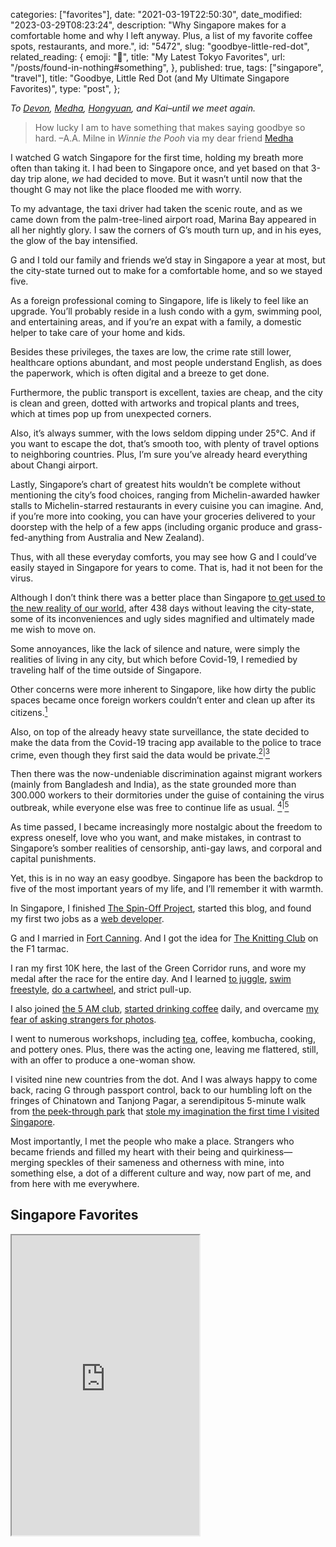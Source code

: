 
  categories: ["favorites"],
  date: "2021-03-19T22:50:30",
  date_modified: "2023-03-29T08:23:24",
  description:
    "Why Singapore makes for a comfortable home and why I left anyway. Plus, a list of my favorite coffee spots, restaurants, and more.",
  id: "5472",
  slug: "goodbye-little-red-dot",
  related_reading: {
    emoji: "🍣",
    title: "My Latest Tokyo Favorites",
    url: "/posts/found-in-nothing#something",
  },
  published: true,
  tags: ["singapore", "travel"],
  title: "Goodbye, Little Red Dot (and My Ultimate Singapore Favorites)",
  type: "post",
};


_To [Devon](https://www.cafebirke.com/), [Medha](https://www.instagram.com/jalanmedha/), [Hongyuan](https://www.instagram.com/pekoeandimp), and Kai–until we meet again._

> How lucky I am to have something that makes saying goodbye so hard. –A.A. Milne in _Winnie the Pooh_ via my dear friend [Medha](https://www.instagram.com/jalanmedha/)

I watched G watch Singapore for the first time, holding my breath more often than taking it. I had been to Singapore once, and yet based on that 3-day trip alone, _we_ had decided to move. But it wasn’t until now that the thought G may not like the place flooded me with worry.

To my advantage, the taxi driver had taken the scenic route, and as we came down from the palm-tree-lined airport road, Marina Bay appeared in all her nightly glory. I saw the corners of G’s mouth turn up, and in his eyes, the glow of the bay intensified.

G and I told our family and friends we’d stay in Singapore a year at most, but the city-state turned out to make for a comfortable home, and so we stayed five.

As a foreign professional coming to Singapore, life is likely to feel like an upgrade. You’ll probably reside in a lush condo with a gym, swimming pool, and entertaining areas, and if you’re an expat with a family, a domestic helper to take care of your home and kids.

Besides these privileges, the taxes are low, the crime rate still lower, healthcare options abundant, and most people understand English, as does the paperwork, which is often digital and a breeze to get done.

Furthermore, the public transport is excellent, taxies are cheap, and the city is clean and green, dotted with artworks and tropical plants and trees, which at times pop up from unexpected corners.

Also, it’s always summer, with the lows seldom dipping under 25°C. And if you want to escape the dot, that’s smooth too, with plenty of travel options to neighboring countries. Plus, I’m sure you’ve already heard everything about Changi airport.

Lastly, Singapore’s chart of greatest hits wouldn’t be complete without mentioning the city’s food choices, ranging from Michelin-awarded hawker stalls to Michelin-starred restaurants in every cuisine you can imagine. And, if you’re more into cooking, you can have your groceries delivered to your doorstep with the help of a few apps (including organic produce and grass-fed-anything from Australia and New Zealand).

Thus, with all these everyday comforts, you may see how G and I could’ve easily stayed in Singapore for years to come. That is, had it not been for the virus.

Although I don’t think there was a better place than Singapore [to get used to the new reality of our world](/letters/paper-planes-packets-1120/), after 438 days without leaving the city-state, some of its inconveniences and ugly sides magnified and ultimately made me wish to move on.

Some annoyances, like the lack of silence and nature, were simply the realities of living in any city, but which before Covid-19, I remedied by traveling half of the time outside of Singapore.

Other concerns were more inherent to Singapore, like how dirty the public spaces became once foreign workers couldn’t enter and clean up after its citizens.[^1]

Also, on top of the already heavy state surveillance, the state decided to make the data from the Covid-19 tracing app available to the police to trace crime, even though they first said the data would be private.[^2]<sup>|</sup>[^3]

Then there was the now-undeniable discrimination against migrant workers (mainly from Bangladesh and India), as the state grounded more than 300.000 workers to their dormitories under the guise of containing the virus outbreak, while everyone else was free to continue life as usual. [^4]<sup>|</sup>[^5]

As time passed, I became increasingly more nostalgic about the freedom to express oneself, love who you want, and make mistakes, in contrast to Singapore’s somber realities of censorship, anti-gay laws, and corporal and capital punishments.

Yet, this is in no way an easy goodbye. Singapore has been the backdrop to five of the most important years of my life, and I’ll remember it with warmth.

In Singapore, I finished [The Spin-Off Project](/tsop), started this blog, and found my first two jobs as a [web developer](/posts/leap-of-code/).

G and I married in [Fort Canning](#fort-canning). And I got the idea for [The Knitting Club](/posts/the-knitting-club/) on the F1 tarmac.

I ran my first 10K here, the last of the Green Corridor runs, and wore my medal after the race for the entire day. And I learned [to juggle](/dropbox#bucket-list-19-learn-to-juggle-limes), [swim freestyle](/posts/favorite-things-2020#a-skill-i-loved-learning), [do a cartwheel](/dropbox#bucket-list-18-learn-to-do-a-cartwheel), and strict pull-up.

I also joined [the 5 AM club](/posts/favorite-things-2020#a-habit-friends-were-most-curious-about), [started drinking coffee](/posts/favorite-things-2018#the-unexpected-discovery) daily, and overcame [my fear of asking strangers for photos](/tsop/posts/30-days-photography#day-1-moving-away-from-auto-mode).

I went to numerous workshops, including [tea](/posts/favorite-things-2017#tea-side-faves), coffee, kombucha, cooking, and pottery ones. Plus, there was the acting one, leaving me flattered, still, with an offer to produce a one-woman show.

I visited nine new countries from the dot. And I was always happy to come back, racing G through passport control, back to our humbling loft on the fringes of Chinatown and Tanjong Pagar, a serendipitous 5-minute walk from [the peek-through park](#ann-siang-hill-park) that [stole my imagination the first time I visited Singapore](/tsop/posts/30-days-traveling#day-26).

Most importantly, I met the people who make a place. Strangers who became friends and filled my heart with their being and quirkiness—merging speckles of their sameness and otherness with mine, into something else, a dot of a different culture and way, now part of me, and from here with me everywhere.

## Singapore Favorites

<iframe
  src="https://www.google.com/maps/d/u/0/embed?mid=11-69mOyKkyezhJZJwJRcC-jVZf4L7xar&ehbc=2E312F"
  className="w-full"
  height="480"
/>

### ☕️ Coffee (+ a smidge of tea)

[Alchemist](https://goo.gl/maps/kK62F9vipc4yUCZ49) · The Mill\
I get all my coffee beans from [The Alchemist in Tanjong Pagar](https://goo.gl/maps/Z7eVNpRVwxXc2gkF9). However, this branch of The Alchemist, located in a neo-gothic building, makes for quite an impressive drop-in.

[Apartment Coffee](https://g.page/apartmentcoffee?)\
Founder Qing He of Apartment Coffee is [the man that sparked my fall into slow coffee](/posts/favorite-things-2018#the-unexpected-discovery).

[Common Man Stan](https://goo.gl/maps/jR71YhqC7tTnE6Bx8)\
Stan is my neighborhood café where I come to soak up sweet staff vibes.

[Kurasu](https://goo.gl/maps/AbxUNUzLF7yfN92z5)\
Whenever I’m nearby, I’ll pop in for a filter and chat with some seriously passionate baristas. Also, I buy most of my [coffee gear](/posts/slow-coffee#-gear) from [Kurasu’s online shop](https://kurasu.kyoto/).

[Nylon Coffee Roasters](https://g.page/nyloncoffee)\
Nylon makes for a nostalgic spot in Everton Park, one of the oldest hoods in the city.

[Hvala](https://goo.gl/maps/Hncy4DbKyE5w3nrU8) · Chijmes\
Where I get my matcha whisked.

🔖 _Related reading: [Slow Coffee](/posts/slow-coffee/) + [Tea Faves](/posts/favorite-things-2017#tea-side-faves)_

### 🥩 Meats

[Bochinche](https://g.page/Bochinche)\
I tend to order Bife de Lomo (beef fillet) or Ojo de Bife (ribeye), but I also love Bochinche’s lunch offer. All their meats are super smokey, prepared over a wood & charcoal grill. Plus, they have Argentinian wines.

[Luke’s Oyster Bar & Chop House](https://goo.gl/maps/wfJkHLYrT3RM5YH38) · Gemmill Lane\
Get yourself half a dozen oysters, a Dirty Chophouse Martini, and their USDA prime ribeye “naked style” with confit garlic. I find Luke’s lunch menu also a hit.

[MeatSmith](https://goo.gl/maps/zxwgmLBdCCKAGyu17)\
I like to go for the pork sausage, pork belly burnt-ends, the Wagyu cheeseburger (bunless), and 14-hr smoked beef brisket–topped with a glass of red wine and a pickleback.

[Skai](https://g.page/skai-sg)\
I love the foie gras and the Wylarah Wagyu New York Strip, which comes with a chunk of silky bone marrow. The lunch sets are a far better offer, though. The views are ridiculous.

### 🥟 Carbs

_Sidenote: Since moving to Singapore, my diet has changed plenty. While I spent the first couple of years eating three times a day at hawker centers, I went [keto](/posts/fasting-keto/) into my third year here, and nowadays, I eat a primarily animal-based diet. Meaning there’s not much room for carbs in my life. But since there’s likely in yours, here’s my list of old favorites._

[A Noodle Story](https://goo.gl/maps/1bM9oj8G8QFs8iMT9) · Amoy Street Food Centre #01-39\
A Michelin Bib Gourmand winner, serving high-quality Singapore-style ramen at hawker prices. In the words of the owners: “Super springy noodles tossed in our special aromatic dressing accompanied with Hong Kong-style wontons, soy-flavored hot spring egg, meltingly-tender cha-su, and a crispy potato-wrapped prawn. Beautifully garnished with freshly sliced scallions and red pepper.”

[Ah Heng Curry Chicken Bee Hoon Mee](https://goo.gl/maps/489SCWCgm2fuCPcd8) · Hong Lim Market #02-58/59\
Ah Heng serves one dish: curry chicken noodles in an addictive, thick gravy. It’s one of the first local spots I was introduced to and the place where I practiced my chopstick skills.

[Burger Joint](https://goo.gl/maps/489SCWCgm2fuCPcd8)\
A hidden burger bar from New York, flipping high-quality buns. Get a cheeseburger with “all the works” and pair it with a couple of (sour) craft beers.

[Zhong Guo La Mian Xiao Long Bao](https://goo.gl/maps/HEg8Pdq6JcPxehGe8) · Chinatown Complex #02-135\
For steaming baskets of Xiao Long Bao (pork dumplings), plates of pan-fried dumplings, and a good dirty-ish vibe. After picking up the folded goods, I like to waggle over to On Tap (#02-75) or The Good Beer Company (#02-58) for accompanying beers.

[Keisuke Gyoza King](https://goo.gl/maps/7dUnhyDFHBNs1V9u7)\
Keisuke Gyoza King serves gyoza sets including gyoza, two side dishes, Koshihikari rice, and a soup. My go-to used to be the pork gyoza, the deep-fried prawns with mayonnaise sauce, and stir-fried eggplant with miso. A counter spot completes the experience, but just don’t do that with freshly washed hair.

[Mr Mrs Mohgan Super Crispy Prata](https://www.facebook.com/pages/Mr-and-Mrs-Mohgan-Super-Crispy-Roti-Prata/415520861862766)\
As the name suggests, you’re here for the super crispy pratas. Come as the Mohgans open because they do run out. Eat the pratas plain, sprinkled with sugar, or dipped in fish or mutton curries.

[MTR](https://goo.gl/maps/bYP7NVgbARF8kVTV9)\
For thick, crispy, chewy Masala Dosas, stuffed with soft, spiced potatoes.

[Ristorante Luka](https://g.page/LukaTP)\
Start with 100 grams of the grilled Wagyu Skirt Steak (served with wood-fired veggies and a cube of potato gratin). Then move on to the pasta bolognese with handmade pappardelle (wagyu beef ragù, mascarpone, parmesan) or the wood-fired, Naples-style pizza Margherita–or ideally, both.

[The Coconut Club](https://g.page/thecoconutclubsg)\
Dig into Malaysia’s national dish, Nasi Lemak (coconut rice, anchovies, peanuts, cucumber, fried egg, and sambal), done fancy. l tend to order the chicken leg or chicken breast set. The Iga Bakar (braised and grilled beef short ribs), Beef Rendang (dry curry of beef brisket in spices and coconut milk), and Sambal Lala (clams cooked in a sweet and spicy sauce) are delicious too.

### 🍸 Drinks

[Artemis Grill & Sky Bar](https://goo.gl/maps/Tb3qn6rw75vjh3817)\
An under-the-radar rooftop terrace overlooking Marina Bay Sands. Reservations are a must.

[Atlas](https://goo.gl/maps/BCgcVipbdKS4nVvz5)\
Atlas is housed in a most impressive art deco building and has a gigantic gin library with over 1300 labels. G and I had our just-married-toast here.

[Manhattan](https://goo.gl/maps/MCtCfrMwxot1oMwb6)\
A classic New York-style hideaway that makes you forget you’re in Singapore.

[The Warehouse Hotel](https://goo.gl/maps/Pdb6TJ4Ls52e6u1a8)\
I like to steal one of the sofa corners and settle in with a glass of champagne on my [artist dates](/letters/paper-planes-packets-1018/).

[28 Hongkong St.](https://g.page/28HKS)\
Speakeasy cocktails and glorious deep-fried Mac’N Cheese Balls with three kinds of cheese and truffle oil.

[Writer’s Bar](https://goo.gl/maps/mbEZKTrso6mNyx3z7) · Raffles Hotel\
My preferred time to sip a Dry Martini at Raffles is Sundays, just when the bar opens at 16:00.

### 🌴 Parks

[Ann Siang Hill Park](https://goo.gl/maps/MYu6LzP3e5e3w7KK8)\
Tiny park with palm trees on one side, rows of air conditioning units on the other, and peek-throughs to the Central Business District. Right here is [where my travels ended in 2015](/tsop/posts/30-days-traveling#day-26), and G and I would come to live next to less than a year later.

[Botanic Gardens](https://goo.gl/maps/E5Z6mihzJfPqzSeJA)\
Don’t follow the signs. Instead, let your curiosity and the plants and trees guide you.

[Duxton Plain Park](https://goo.gl/maps/oKbU74bkUngUnUt88)\
I alternate between a morning walk around Marina Bay Sands and a stroll in Duxton Plain Park. It’s an adorable stretch for watching locals do their elaborate morning gym routines or joining them with your own. G plays basketball in the court nearby while I practice my pull-ups here.

[Fort Canning Park](https://goo.gl/maps/Byb1ozHMBBVHrMEL6)\
Makes for a lovely, early morning stroll, with occasional whiffs of Pandan leaves. Also, G and I got married here.

[Telok Ayer Park](https://goo.gl/maps/7LEFjjXoLdReutf98)\
A patch of green, best combined with a visit to the temple next to it, and a sticky espresso at [Common Man Stan](/posts/goodbye-little-red-dot#️-coffee--a-smidge-of-tea).

### 🍯 Gourmet Groceries

[Little Farms](https://goo.gl/maps/tR8NUmk72TrzNA4o7) · Guoco Towers\
For the best avocados and [burrata](https://caseificioartigiana.com/it/burrata/). But also: organic eggs, berries, Medjool dates, and [coconut yogurt](https://tasmaniaswesthaven.com.au/product/coconut-yoghurt/).

_Sidenote: For a simple salad – Cube an avocado · Tear the burrata in parts · Sprinkle with [Maldon Sea Salt Flakes](https://maldonsalt.com/) · Drizzle with high-quality olive oil_

[The Cheese Ark](https://goo.gl/maps/EPLeL6DHcXPaGaoa8)\
For serious cheese platters. Pro tip: Let owner Ai Ming Syu guide your cheese selection.

[The Providore](https://goo.gl/maps/rWMspMsYTfGw3ukG6) · Mandarin Gallery\
I come here for the cold cuts and last-minute wine ([Marqués de Vargas](https://www.marquesdevargas.com/en/wineries/bodega-marques-vargas-2/marques-vargas-reserva/)) and cheese urgencies.

[The Rare Honey Company](https://www.therarehoneycompany.com/)\
My favorites are the Jarrah, Creamed Kari, and Coastal Wildflower.

[Starter Lab](https://goo.gl/maps/C5Dj7Ykj7H6eiBLK6)\
Get the Sourdough Country, Sourdough Rosemary, or Miso Baguette, and pair with all the above.

[Pekoe & Imp](https://www.pekoeandimp.com/)\
Loose-leaf teas ([my favorites](/posts/favorite-things-2017#tea-side-faves)), kung-fu teaware, and tea workshops for the lucky ones.

[^1]: [The cost of keeping Singapore squeaky clean](https://www.bbc.com/worklife/article/20181025-the-cost-of-keeping-singapore-squeaky-clean)
[^2]: [Trace Together Privacy Statement](https://www.tracetogether.gov.sg/common/privacystatement)
[^3]: [Singapore reveals Covid privacy data available to police](https://www.bbc.com/news/world-asia-55541001)
[^4]: [Measures to contain the Covid-19 outbreak in migrant worker dormitories](https://www.mom.gov.sg/newsroom/press-releases/2020/1214-measures-to-contain-the-covid-19-outbreak-in-migrant-worker-dormitories)
[^5]: [Covid-19 Singapore: A ‘pandemic of inequality’ exposed](https://www.bbc.com/news/world-asia-54082861)
